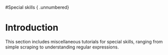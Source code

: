 #Special skills { .unnumbered}


# Introduction { #advanced-intro .unnumbered}

This section includes miscellaneous tutorials for special skills, ranging from simple scraping to understanding regular expressions. 

